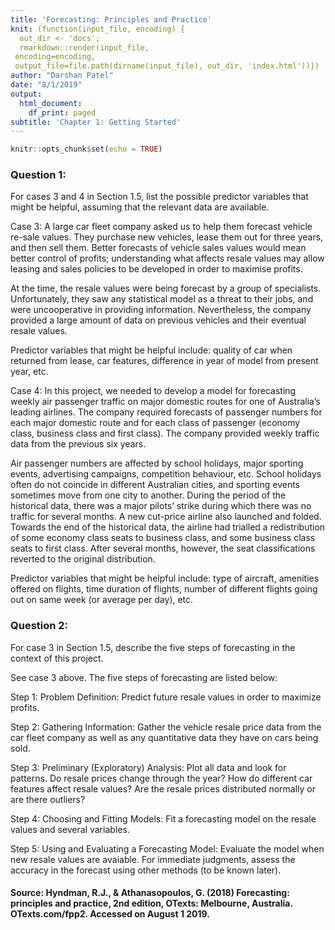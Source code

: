 ```yaml
---
title: 'Forecasting: Principles and Practice'
knit: (function(input_file, encoding) {
  out_dir <- 'docs';
  rmarkdown::render(input_file,
 encoding=encoding,
 output_file=file.path(dirname(input_file), out_dir, 'index.html'))})
author: "Darshan Patel"
date: "8/1/2019"
output:
  html_document:
    df_print: paged
subtitle: 'Chapter 1: Getting Started'
---
```


```r
knitr::opts_chunk$set(echo = TRUE)
```

### Question 1: 
For cases $3$ and $4$ in Section 1.5, list the possible predictor variables that might be helpful, assuming that the relevant data are available.

Case $3$: A large car fleet company asked us to help them forecast vehicle re-sale values. They purchase new vehicles, lease them out for three years, and then sell them. Better forecasts of vehicle sales values would mean better control of profits; understanding what affects resale values may allow leasing and sales policies to be developed in order to maximise profits.

At the time, the resale values were being forecast by a group of specialists. Unfortunately, they saw any statistical model as a threat to their jobs, and were uncooperative in providing information. Nevertheless, the company provided a large amount of data on previous vehicles and their eventual resale values.

Predictor variables that might be helpful include: quality of car when returned from lease, car features, difference in year of model from present year, etc.

Case $4$: In this project, we needed to develop a model for forecasting weekly air passenger traffic on major domestic routes for one of Australia’s leading airlines. The company required forecasts of passenger numbers for each major domestic route and for each class of passenger (economy class, business class and first class). The company provided weekly traffic data from the previous six years.

Air passenger numbers are affected by school holidays, major sporting events, advertising campaigns, competition behaviour, etc. School holidays often do not coincide in different Australian cities, and sporting events sometimes move from one city to another. During the period of the historical data, there was a major pilots’ strike during which there was no traffic for several months. A new cut-price airline also launched and folded. Towards the end of the historical data, the airline had trialled a redistribution of some economy class seats to business class, and some business class seats to first class. After several months, however, the seat classifications reverted to the original distribution.

Predictor variables that might be helpful include: type of aircraft, amenities offered on flights, time duration of flights, number of different flights going out on same week (or average per day), etc. 

\newpage
### Question 2: 
For case $3$ in Section 1.5, describe the five steps of forecasting in the context of this project.

See case $3$ above. The five steps of forecasting are listed below:

Step 1: Problem Definition: Predict future resale values in order to maximize profits. 

Step 2: Gathering Information: Gather the vehicle resale price data from the car fleet company as well as any quantitative data they have on cars being sold. 

Step 3: Preliminary (Exploratory) Analysis: Plot all data and look for patterns. Do resale prices change through the year? How do different car features affect resale values? Are the resale prices distributed normally or are there outliers? 

Step 4: Choosing and Fitting Models: Fit a forecasting model on the resale values and several variables. 

Step 5: Using and Evaluating a Forecasting Model: Evaluate the model when new resale values are avaiable. For immediate judgments, assess the accuracy in the forecast using other methods (to be known later). 

#### Source: Hyndman, R.J., & Athanasopoulos, G. (2018) Forecasting: principles and practice, 2nd edition, OTexts: Melbourne, Australia. OTexts.com/fpp2. Accessed on August 1 2019.

